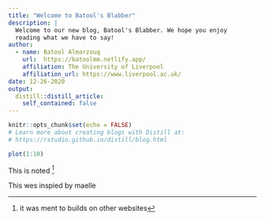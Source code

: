 ```yaml
---
title: "Welcome to Batool's Blabber"
description: |
  Welcome to our new blog, Batool's Blabber. We hope you enjoy 
  reading what we have to say!
author:
  - name: Batool Almarzouq 
    url:  https://batoolmm.netlify.app/
    affiliation: The University of Liverpool
    affiliation_url: https://www.liverpool.ac.uk/
date: 12-26-2020
output:
  distill::distill_article:
    self_contained: false
---
```


```r
knitr::opts_chunk$set(echo = FALSE)
# Learn more about creating blogs with Distill at:
# https://rstudio.github.io/distill/blog.html
```


```r
plot(1:10)
```
This is noted [^key]

<aside>
This wes inspied by maelle
</aside>



[^key]: it was ment to builds on other websites 



